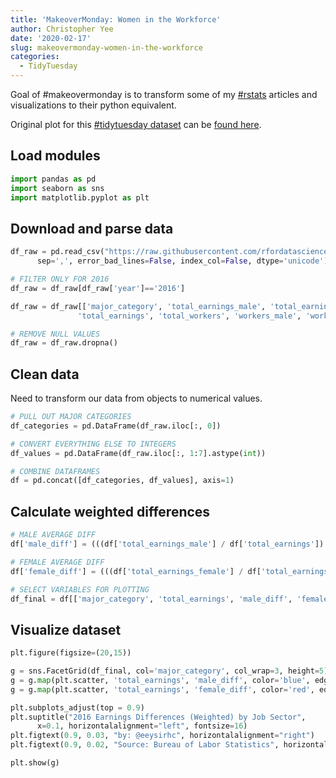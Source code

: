 ```yaml
---
title: 'MakeoverMonday: Women in the Workforce'
author: Christopher Yee
date: '2020-02-17'
slug: makeovermonday-women-in-the-workforce
categories:
  - TidyTuesday
---
```


Goal of #makeovermonday is to transform some of my [#rstats](https://twitter.com/search?q=%23rstats) articles and visualizations to their python equivalent.

Original plot for this [#tidytuesday dataset](https://www.christopheryee.org/categories/tidytuesday) can be [found here](https://www.christopheryee.org/blog/tidytuesday-women-in-the-workforce/).

## Load modules

```python
import pandas as pd
import seaborn as sns
import matplotlib.pyplot as plt
```


## Download and parse data

```python
df_raw = pd.read_csv("https://raw.githubusercontent.com/rfordatascience/tidytuesday/master/data/2019/2019-03-05/jobs_gender.csv",
      sep=',', error_bad_lines=False, index_col=False, dtype='unicode')

# FILTER ONLY FOR 2016
df_raw = df_raw[df_raw['year']=='2016']

df_raw = df_raw[['major_category', 'total_earnings_male', 'total_earnings_female',
               'total_earnings', 'total_workers', 'workers_male', 'workers_female']]

# REMOVE NULL VALUES
df_raw = df_raw.dropna()
```

## Clean data

Need to transform our data from objects to numerical values.

```python
# PULL OUT MAJOR CATEGORIES
df_categories = pd.DataFrame(df_raw.iloc[:, 0])

# CONVERT EVERYTHING ELSE TO INTEGERS
df_values = pd.DataFrame(df_raw.iloc[:, 1:7].astype(int))

# COMBINE DATAFRAMES
df = pd.concat([df_categories, df_values], axis=1)
```

## Calculate weighted differences
```python
# MALE AVERAGE DIFF
df['male_diff'] = (((df['total_earnings_male'] / df['total_earnings']) - 1) * df['workers_male'] ) / df['total_workers']

# FEMALE AVERAGE DIFF
df['female_diff'] = (((df['total_earnings_female'] / df['total_earnings']) - 1) * df['workers_female'] ) / df['total_workers']

# SELECT VARIABLES FOR PLOTTING
df_final = df[['major_category', 'total_earnings', 'male_diff', 'female_diff']]
```


## Visualize dataset

```python
plt.figure(figsize=(20,15))

g = sns.FacetGrid(df_final, col='major_category', col_wrap=3, height=5)
g = g.map(plt.scatter, 'total_earnings', 'male_diff', color='blue', edgecolor='white')
g = g.map(plt.scatter, 'total_earnings', 'female_diff', color='red', edgecolor='white') .set_titles("{col_name}").set_xlabels("Average Median Earnings").set_ylabels("Difference from Average")

plt.subplots_adjust(top = 0.9)
plt.suptitle("2016 Earnings Differences (Weighted) by Job Sector",
      x=0.1, horizontalalignment="left", fontsize=16)
plt.figtext(0.9, 0.03, "by: @eeysirhc", horizontalalignment="right")
plt.figtext(0.9, 0.02, "Source: Bureau of Labor Statistics", horizontalalignment="right")

plt.show(g)
```

